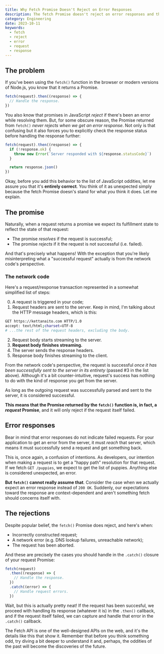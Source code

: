 ```yaml
---
title: Why Fetch Promise Doesn't Reject on Error Responses
description: The fetch Promise doesn't reject on error responses and that's entirely correct! Here's why.
category: Engineering
date: 2023-10-11
keywords:
  - fetch
  - reject
  - error
  - request
  - response
---
```


## The problem

If you've been using the `fetch()` function in the browser or modern versions of Node.js, you know that it returns a Promise.

```js
fetch(request).then((response) => {
  // Handle the response.
})
```

You also know that promises in JavaScript _reject_ if there's been an error while resolving them. But, for some obscure reason, the Promise returned from `fetch()` _never rejects when we get an error response_. Not only is that confusing but it also forces you to explicitly check the response status before handling the response further:

```js
fetch(request).then((response) => {
  if (!response.ok) {
    throw new Error(`Server responded with ${response.statusCode}`)
  }

  return response.json()
})
```

Okay, before you add this behavior to the list of JavaScript oddities, let me assure you that it's **entirely correct**. You think of it as unexpected simply because the fetch Promise doesn's stand for what you think it does. Let me explain.

## The promise

Naturally, when a request returns a promise we expect its fulfillment state to reflect the state of that request:

- The promise _resolves_ if the request is successful;
- The promise _rejects_ if it the request is not successful (i.e. failed).

And that's precisely what happens! With the exception that you're likely misinterpreting what a "successful request" actually is from the network code's perspective.

### The network code

Here's a request/response transaction represented in a somewhat simplified list of steps:

0. A request is triggered in your code;
1. Request headers are sent to the server. Keep in mind, I'm talking about the HTTP message headers, which is this:

```bash
GET https://kettanaito.com HTTP/1.0
accept: text/html;charset=UTF-8
# ...the rest of the request headers, excluding the body.
```

2. Request body starts streaming to the server.
1. **Request body finishes streaming.**
1. The server sends the response headers.
1. Response body finishes streaming to the client.

From the network code's perspective, the request is successful _once it has been successfully sent to the server in its entirety_ (passed #3 in the list above). Although it's a bit counter-intuitive, request's success has nothing to do with the kind of response you get from the server.

<Quote>
  As long as the outgoing request was successfully parsed and sent to the
  server, it is considered successful.
</Quote>

**This means that the Promise returned by the `fetch()` function is, in fact, a _request_ Promise**, and it will only reject if the request itself failed.

## Error responses

Bear in mind that error responses do not indicate failed requests. For your application to get an error from the server, it must _reach_ that server, which means it must successfully send a request and get something back.

This is, once again, a confusion of intentions. As developers, our intention when making a request is to get a "happy path" resolution for that request. If we fetch `GET /puppies`, we expect to get the list of puppies. Anything else is considered unexpected, an error.

**But `fetch()` cannot really assume that**. Consider the case when we actually expect an error response instead of `200 OK`. Suddenly, our expectations toward the response are context-dependent and aren't something fetch should concerns itself with.

## The rejections

Despite popular belief, the `fetch()` Promise does reject, and here's when:

- Incorrectly constructed request;
- A network error (e.g. DNS lookup failures, unreachable network);
- The request has been aborted.

And these are precisely the cases you should handle in the `.catch()` closure of your request Promise:

```js
fetch(request)
  .then((response) => {
    // Handle the response.
  })
  .catch((error) => {
    // Handle request errors.
  })
```

Wait, but this is actually pretty neat! If the request has been succesful, we proceed with handling its response (whatever it is) in the `.then()` callback, and if the request itself failed, we can capture and handle that error in the `.catch()` callback.

The Fetch API is one of the well-designed APIs on the web, and it's the details like this that show it. Remember that before you think something odd, try diving a bit deeper to understand it and, perhaps, the oddities of the past will become the discoveries of the future.
